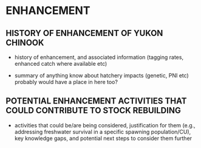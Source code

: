 # ENHANCEMENT   {#sec:enhancement}

## HISTORY OF ENHANCEMENT OF YUKON CHINOOK 

- history of enhancement, and associated information (tagging rates, enhanced catch where available etc) 

- summary of anything know about hatchery impacts (genetic, PNI etc) probably would have a place in here too?

## POTENTIAL ENHANCEMENT ACTIVITIES THAT COULD CONTRIBUTE TO STOCK REBUILDING 

- activities that could be/are being considered, justification for them (e.g., addressing freshwater survival in a specific spawning population/CU), key knowledge gaps, and potential next steps to consider them further


